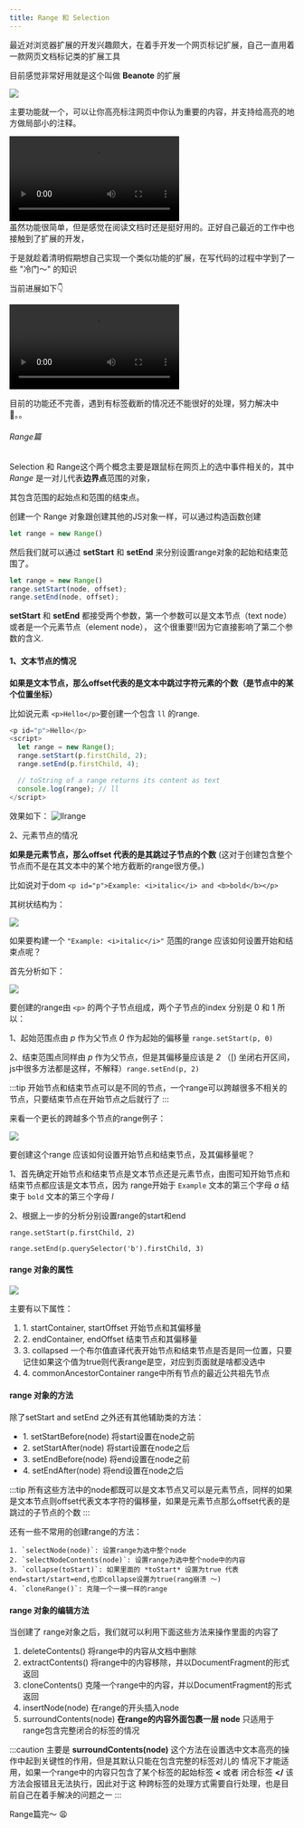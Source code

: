 ```yaml
---
title: Range 和 Selection
---
```


最近对浏览器扩展的开发兴趣颇大，在着手开发一个网页标记扩展，自己一直用着一款网页文档标记类的扩展工具

目前感觉非常好用就是这个叫做 **Beanote** 的扩展


<img src='/img/beanote.png' width={500}/>
<br/>


主要功能就一个，可以让你高亮标注网页中你认为重要的内容，并支持给高亮的地方做局部小的注释。

<video controls width={600}>
    <source src='/video/state.mp4' type='video/mp4'/>
</video>
<br/>
虽然功能很简单，但是感觉在阅读文档时还是挺好用的。正好自己最近的工作中也接触到了扩展的开发，

于是就趁着清明假期想自己实现一个类似功能的扩展，在写代码的过程中学到了一些 "冷门～" 的知识

当前进展如下👇

<video controls width={600}>
    <source src='/video/mynote.mp4' type='video/mp4'/>
</video>
<br/>

目前的功能还不完善，遇到有标签截断的情况还不能很好的处理，努力解决中💪。。

<h6>Range篇</h6>

Selection 和 Range这个两个概念主要是跟鼠标在网页上的选中事件相关的，其中 *Range* 是一对儿代表**边界点**范围的对象，

其包含范围的起始点和范围的结束点。

创建一个 Range 对象跟创建其他的JS对象一样，可以通过构造函数创建

```js
let range = new Range()
```
然后我们就可以通过 **setStart** 和 **setEnd** 来分别设置range对象的起始和结束范围了。

```js
let range = new Range()
range.setStart(node, offset);
range.setEnd(node, offset);
```
**setStart** 和 **setEnd** 都接受两个参数，第一个参数可以是文本节点（text node） 或者是一个元素节点（element node），
这个很重要‼️因为它直接影响了第二个参数的含义.

#### 1、文本节点的情况
**如果是文本节点，那么offset代表的是文本中跳过字符元素的个数（是节点中的某个位置坐标）**

比如说元素 `<p>Hello</p>`要创建一个包含 `ll` 的range.
```js
<p id="p">Hello</p>
<script>
  let range = new Range();
  range.setStart(p.firstChild, 2);
  range.setEnd(p.firstChild, 4);

  // toString of a range returns its content as text
  console.log(range); // ll
</script>
```
效果如下：
![llrange](/img/llrange.png)

2、元素节点的情况

**如果是元素节点，那么offset 代表的是其跳过子节点的个数** (这对于创建包含整个节点而不是在其文本中的某个地方截断的range很方便。)

比如说对于dom  `<p id="p">Example: <i>italic</i> and <b>bold</b></p>`

其树状结构为：

<img src='/img/example.png' width={500}/>

如果要构建一个 `"Example: <i>italic</i>"` 范围的range 应该如何设置开始和结束点呢？

首先分析如下：

<img src='/img/structure.png' width={500}/>

要创建的range由 `<p>` 的两个子节点组成，两个子节点的index 分别是 0 和 1 所以：

1、起始范围点由 *p* 作为父节点 *0* 作为起始的偏移量  `range.setStart(p, 0)`

2、结束范围点同样由 *p* 作为父节点，但是其偏移量应该是 *2* （[) 坐闭右开区间，js中很多方法都是这样，不解释）`range.setEnd(p, 2)`

:::tip
开始节点和结束节点可以是不同的节点，一个range可以跨越很多不相关的节点，只要结束节点在开始节点之后就行了
:::

来看一个更长的跨越多个节点的range例子：

<img src='/img/complex.png' width={500}/>

要创建这个range 应该如何设置开始节点和结束节点，及其偏移量呢？

1、首先确定开始节点和结束节点是文本节点还是元素节点，由图可知开始节点和结束节点都应该是文本节点，因为 range开始于 `Example` 文本的第三个字母 *a* 结束于 `bold` 文本的第三个字母 *l*

2、根据上一步的分析分别设置range的start和end

`range.setStart(p.firstChild, 2)`

`range.setEnd(p.querySelector('b').firstChild, 3)`

#### range 对象的属性

<img src='/img/property.png' width={600}/>

主要有以下属性：

<ol>
    <li>1. startContainer, startOffset 开始节点和其偏移量</li>
    <li>2. endContainer, endOffset 结束节点和其偏移量</li>
    <li>3. collapsed 一个布尔值直译代表开始节点和结束节点是否是同一位置，只要记住如果这个值为true则代表range是空，对应到页面就是啥都没选中</li>
    <li>4. commonAncestorContainer range中所有节点的最近公共祖先节点</li>
</ol>


#### range 对象的方法

除了setStart and setEnd 之外还有其他辅助类的方法：

<ul>
    <li>1. setStartBefore(node) 将start设置在node之前</li>
    <li>2. setStartAfter(node) 将start设置在node之后</li>
    <li>3. setEndBefore(node) 将end设置在node之前</li>
    <li>4. setEndAfter(node) 将end设置在node之后</li>
</ul>

:::tip
所有这些方法中的node都既可以是文本节点又可以是元素节点，同样的如果是文本节点则offset代表文本字符的偏移量，如果是元素节点那么offset代表的是
跳过的子节点的个数
:::

还有一些不常用的创建range的方法：

    1. `selectNode(node)`: 设置range为选中整个node
    2. `selectNodeContents(node)`: 设置range为选中整个node中的内容
    3. `collapse(toStart)`: 如果里面的 *toStart* 设置为true 代表end=start/start=end,也即collapse设置为true(rang崩溃 ～)
    4. `cloneRange()`: 克隆一个一摸一样的range



#### range 对象的编辑方法

当创建了 range对象之后，我们就可以利用下面这些方法来操作里面的内容了

<ol>
    <li>deleteContents() 将range中的内容从文档中删除</li>
    <li>extractContents() 将range中的内容移除，并以DocumentFragment的形式返回</li>
    <li>cloneContents() 克隆一个range中的内容，并以DocumentFragment的形式返回</li>
    <li>insertNode(node) 在range的开头插入node</li>
    <li>surroundContents(node) <b>在range的内容外面包裹一层 node</b> 只适用于 range包含完整闭合的标签的情况 </li>
</ol>

:::caution
主要是 **surroundContents(node)** 这个方法在设置选中文本高亮的操作中起到关键性的作用，但是其默认只能在包含完整的标签对儿的
情况下才能适用，如果一个range中的内容只包含了某个标签的起始标签 **<** 或者 闭合标签 **</** 该方法会报错且无法执行，因此对于这
种跨标签的处理方式需要自行处理，也是目前自己在着手解决的问题之一
:::

Range篇完～ 😩



